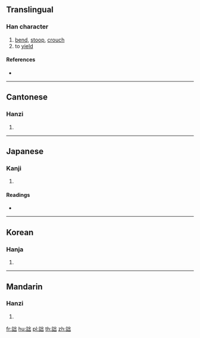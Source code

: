 {{character info/new}}
{{also|诎}}
==Translingual==

===Han character===
{{Han char|rn=149|rad=言|as=05|sn=12|four=02677|canj=YRUU|ids=⿰言出}}

# [[bend]], [[stoop]], [[crouch]]
# to [[yield]]

====References====
* {{Han ref|kx=1155.130|dkj=35387|dj=1621.040|hdz=63958.060|uh=8A58|ud=35416|bh=DBDC|bd=56284}}

----

==Cantonese==

===Hanzi===
{{yue-hanzi|jyut=|y=wat1|sim=诎}}

# {{defn|lang=yue|sort=言05}}

----

==Japanese==

===Kanji===
{{ja-kanji|grade=|rs=言05}}

# {{defn|lang=ja|sort=言05}}

====Readings====
* {{ja-readings|on=[[くつ]] (kutsu), [[くち]] (kuchi), [[ちゅつ]] (chutsu), [[ちゅち]] (chuchi), [[とつ]] (totsu)|kun=[[つまる]] (tsumaru)|nanori=}}

----

==Korean==

===Hanja===
{{ko-hanja|hangeul=굴|eumhun=|rv=gul|mr=kul|y=kwul}}

# {{defn|lang=ko|sort=言05}}

----

==Mandarin==

===Hanzi===
{{cmn-hanzi|sim=诎|pin=[[qù]] ([[qu4]]), [[qū]] ([[qu1]])|wg=ch'ü<sup>4</sup>}}

# {{defn|lang=cmn|sort=言05}}

[[fr:詘]]
[[hu:詘]]
[[pl:詘]]
[[th:詘]]
[[zh:詘]]